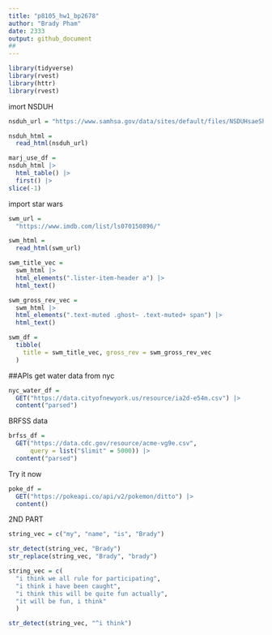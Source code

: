 ```yaml
---
title: "p8105_hw1_bp2678"
author: "Brady Pham"
date: 2333
output: github_document
## 
---
```


```r
library(tidyverse)
library(rvest)
library(httr)
library(rvest)
```

imort NSDUH
```r
nsduh_url = "https://www.samhsa.gov/data/sites/default/files/NSDUHsaeShortTermCHG2015/NSDUHsaeShortTermCHG2015.htm"
```


```r
nsduh_html = 
  read_html(nsduh_url)
```

```r
marj_use_df =
nsduh_html |>
  html_table() |>
  first() |>
slice(-1)
```

import star wars 
```r
swm_url = 
  "https://www.imdb.com/list/ls070150896/"

swm_html =
  read_html(swm_url)
```


```r
swm_title_vec = 
  swm_html |>
  html_elements(".lister-item-header a") |>
  html_text()

swm_gross_rev_vec = 
  swm_html |>
  html_elements(".text-muted .ghost~ .text-muted+ span") |>
  html_text()

swm_df = 
  tibble(
    title = swm_title_vec, gross_rev = swm_gross_rev_vec
  )

```

##APIs
get water data from nyc

```r
nyc_water_df = 
  GET("https://data.cityofnewyork.us/resource/ia2d-e54m.csv") |>
  content("parsed")
```


BRFSS data
```r
brfss_df = 
  GET("https://data.cdc.gov/resource/acme-vg9e.csv",
      query = list("$limit" = 5000)) |>
  content("parsed")
```

Try it now
```r
poke_df = 
  GET("https://pokeapi.co/api/v2/pokemon/ditto") |>
  content()

```


2ND PART

```r
string_vec = c("my", "name", "is", "Brady")

str_detect(string_vec, "Brady")
str_replace(string_vec, "Brady", "brady")
```


```r
string_vec = c(
  "i think we all rule for participating",
  "i think i have been caught",
  "i think this will be quite fun actually",
  "it will be fun, i think"
  )

str_detect(string_vec, "^i think")
```




















